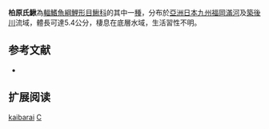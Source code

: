 {{Speciesbox 
| taxon = Cobitis kaibarai
| status = NE
| status_system = IUCN3.1
| authority = [[Nakajima|Nakajima]], 2012
| synonyms = 
}}
'''柏原氏鰍'''為[[輻鰭魚綱|輻鰭魚綱]][[鯉形目|鯉形目]][[鰍科|鰍科]]的其中一[[種|種]]，分布於[[亞洲|亞洲]][[日本|日本]][[九州_(日本)|九州]][[福岡|福岡]][[滿河|滿河]]及[[築後川|築後川]]流域，體長可達5.4公分，棲息在底層水域，生活習性不明。

== 参考文献 ==
{{refbegin}}
*{{FishBase_species|genus=Cobitis|species=kaibarai|year=2014|month=2}}
{{refend}}

== 扩展阅读 ==
{{refbegin}}
{{wikispecies-inline|Cobitis kaibarai|柏原氏鰍}}
{{refend}}
{{Taxonbar|from=Q13471600}}

[[Category:花鳅属|kaibarai]]
[[Category:2012年描述的鱼类|C]]

{{魚類小作品}}